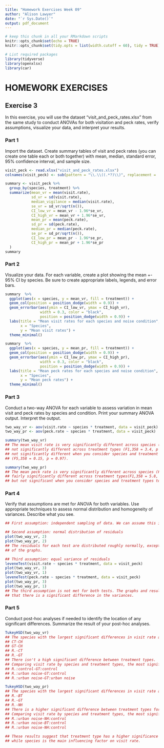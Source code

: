 ```yaml
---
title: "Homework Exercises Week 09"
author: "Alison Lawyer"
date: "`r Sys.Date()`"
output: pdf_document
---
```


```r
# keep this chunk in all your RMarkdown scripts
knitr::opts_chunk$set(echo = TRUE)
knitr::opts_chunk$set(tidy.opts = list(width.cutoff = 60), tidy = TRUE)
```

```r
# List required packages
library(tidyverse)
library(openxlsx)
library(car)
```



# HOMEWORK EXERCISES


## Exercise 3

In this exercise, you will use the dataset "visit_and_peck_rates.xlsx" from the same study to conduct ANOVAs for both visitation and peck rates, verify assumptions, visualize your data, and interpret your results. 


### Part 1

Import the dataset.
Create summary tables of visit and peck rates (you can create one table each or both together) with mean, median, standard error, 95% confidence interval, and sample size. 

```r
visit_peck <- read.xlsx("visit_and_peck_rates.xlsx")
colnames(visit_peck) <- sub(pattern = "\\.\\((.*?)\\)", replacement = '', colnames(visit_peck))

summary <- visit_peck %>%
  group_by(species, treatment) %>%
  summarize(mean_vr = mean(visit.rate),
            sd_vr = sd(visit.rate),
            median_vigilance = median(visit.rate),
            se_vr = sd_vr/sqrt(n()),
            CI_low_vr = mean_vr - 1.96*se_vr,
            CI_high_vr = mean_vr + 1.96*se_vr,
            mean_pr = mean(peck.rate),
            sd_pr = sd(peck.rate),
            median_pr = median(peck.rate),
            se_pr = sd_pr/sqrt(n()),
            CI_low_pr = mean_pr - 1.96*se_pr,
            CI_high_pr = mean_pr + 1.96*se_pr
  )
summary
```


### Part 2

Visualize your data. For each variable, create a plot showing the mean +- 95% CI by species. 
Be sure to create appropriate labels, legends, and error bars. 

```r
summary  %>%
  ggplot(aes(x = species, y = mean_vr, fill = treatment)) +
  geom_col(position = position_dodge(width = 0.9)) +
  geom_errorbar(aes(ymin = CI_low_vr, ymax = CI_high_vr), 
                width = 0.3, color = "black", 
                position = position_dodge(width = 0.9)) + 
  labs(title = "Mean visit rates for each species and noise condition",
       x = "Species",
       y = "Mean visit rates") +
  theme_minimal()

summary  %>%
  ggplot(aes(x = species, y = mean_pr, fill = treatment)) +
  geom_col(position = position_dodge(width = 0.9)) +
  geom_errorbar(aes(ymin = CI_low_pr, ymax = CI_high_pr), 
                width = 0.3, color = "black", 
                position = position_dodge(width = 0.9)) + 
  labs(title = "Mean peck rates for each species and noise condition",
       x = "Species",
       y = "Mean peck rates") +
  theme_minimal()
```


### Part 3

Conduct a two-way ANOVA for each variable to assess variation in mean visit and peck rates by species and condition. 
Print your summary ANOVA output.
Interpret the output. 

```r
two_way_vr <- aov(visit.rate ~ species * treatment, data = visit_peck)
two_way_pr <- aov(peck.rate ~ species * treatment, data = visit_peck)

summary(two_way_vr)
## The mean visit rate is very significantly different across species (F5,358 = 17.6, p < 0.05), but 
## not significantly different across treatment types (F1,358 = 3.4, p = 0.06), and
## not significantly different when you consider species and treatment types together 
## (F5,358 = 0.15, p = 0.97). 

summary(two_way_pr)
## The mean peck rate is very significantly different across species (F5,358 = 8.3, p < 0.05) and
## fairly significantly different across treatment types(F1,358 = 5.8, p = 0.01), 
## but not significant when you consider species and treatment types together (F5,358 = 1.1, p = 0.36). 
```


### Part 4

Verify that assumptions are met for ANOVA for both variables. 
Use appropriate techniques to assess normal distribution and homogeneity of variances. Describe what you see. 

```r
## First assumption: independent sampling of data. We can assume this is met. 

## Second assumption: normal distribution of residuals
plot(two_way_vr, 2)
plot(two_way_pr, 2)
## The residuals for each test are distributed roughly normally, except for the outliers on the far right end
## of the graphs.

## Third assumption: equal variance of residuals
leveneTest(visit.rate ~ species * treatment, data = visit_peck)
plot(two_way_vr, 3)
plot(two_way_vr, 1)
leveneTest(peck.rate ~ species * treatment, data = visit_peck)
plot(two_way_pr, 3)
plot(two_way_pr, 1)
## The third assumption is not met for both tests. The graphs and results from Levene's test demonstrate
## that there is a significant difference in the variances. 
```


### Part 5

Conduct post-hoc analyses if needed to identify the location of any significant differences. 
Summarize the result of your post-hoc analyses. 

```r
TukeyHSD(two_way_vr)
## The species with the largest significant differences in visit rate are:
## CT-CH 
## GT-CH
## R.-CT
## R.-GT
## There isn't a high significant difference between treatment types. 
## Comparing visit rate by species and treatment types, the most significant differences lie in:
## R.:control-GT:control
## R.:urban noise-GT:control
## R.:urban noise-GT:urban noise

TukeyHSD(two_way_pr)
## The species with the largest significant differences in visit rate are:
## R.-BT 
## R.-GT
## R.-NH
## There is a higher significant difference between treatment types for peck rate than visit rate.
## Comparing visit rate by species and treatment types, the most significant differences lie in:
## R.:urban noise-NH:control
## R.:urban noise-BT:control
## R.:urban noise-NH:control

## These results suggest that treatment type has a higher significance for peck rate than visit rate, 
## while species is the main influencing factor on visit rate. 
```


